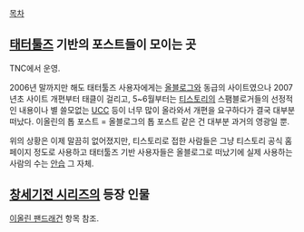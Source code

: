 [[목차]]
== [[태터툴즈]] 기반의 포스트들이 모이는 곳 ==
TNC에서 운영.

2006년 말까지만 해도 태터툴즈 사용자에게는 [[올블로그]]와 동급의 사이트였으나 2007년초 사이트 개편부터 태클이 걸리고, 5~6월부터는 [[티스토리]]의 스팸블로거들의 선정적인 내용이나 별 쓸모없는 [[UCC]] 등이 너무 많이 올라와서 개편을 요구하다가 결국 대부분 떠났다. 이올린의 톱 포스트 = 올블로그의 톱 포스트 같은 건 대부분 과거의 영광일 뿐.

위의 상황은 이제 말끔히 없어졌지만, 티스토리로 접한 사람들은 그냥 티스토리 공식 홈페이지 정도로 사용하고 태터툴즈 기반 사용자들은 올블로그로 떠났기에 실제 사용하는 사람의 수는 [[안습]] 그 자체.

== [[창세기전 시리즈]]의 등장 인물 ==
[[이올린 팬드래건]] 항목 참조.
